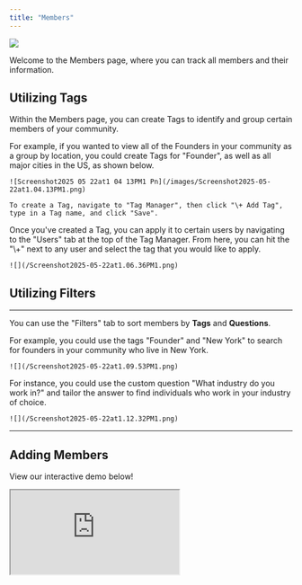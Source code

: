 ```yaml
---
title: "Members"
---
```


![](/Screenshot2025-05-22at1.02.01PM1.png)

Welcome to the Members page, where you can track all members and their information.

## **Utilizing Tags**

Within the Members page, you can create Tags to identify and group certain members of your community.

<Steps>
  <Step title="Creating a Tag">
    For example, if you wanted to view all of the Founders in your community as a group by location, you could create Tags for "Founder", as well as all major cities in the US, as shown below.

    ![Screenshot2025 05 22at1 04 13PM1 Pn](/images/Screenshot2025-05-22at1.04.13PM1.png)

    To create a Tag, navigate to "Tag Manager", then click "\+ Add Tag", type in a Tag name, and click "Save".
  </Step>
  <Step title="Using Tags">
    Once you've created a Tag, you can apply it to certain users by navigating to the "Users" tab at the top of the Tag Manager. From here, you can hit the "\+" next to any user and select the tag that you would like to apply.

    ![](/Screenshot2025-05-22at1.06.36PM1.png)
  </Step>
</Steps>

## **Utilizing Filters**

---

You can use the "Filters" tab to sort members by **Tags** and **Questions**.

<Tabs>
  <Tab title="Tags">
    For example, you could use the tags "Founder" and "New York" to search for founders in your community who live in New York.

    ![](/Screenshot2025-05-22at1.09.53PM1.png)
  </Tab>
  <Tab title="Questions">
    For instance, you could use the custom question "What industry do you work in?" and tailor the answer to find individuals who work in your industry of choice.

    ![](/Screenshot2025-05-22at1.12.32PM1.png)
  </Tab>
</Tabs>

---

## **Adding Members**

View our interactive demo below\!

<iframe src="https://capture.navattic.com/cm0zvnjd7000k03mab6pv2c61?hideMobileAlert=true&scale=1" style={{ border:"none",width:"100%",height:"546px" }} allow="fullscreen" id="navattic-embed" />

---

There are four main methods for adding new members to your community: uploading existing member data, sending direct invitations, using an Onboarding Form Link when no data is available, or integrating member data from another product.

![Screenshot2025 05 22at1 29 45PM1 Pn](/images/Screenshot2025-05-22at1.29.45PM1.png)

<Steps>
  <Step title="Uploading Member Data">
    Before inviting or activating your members, it's important to upload any existing member data (such as emails and names) via CSV if you have it. This ensures that the platform has all necessary information on your members.

    <Accordion title="Access the Add Members Button">
      Navigate to the "Add Members" tab and select the "Import Participants From CSV File" option.
    </Accordion>
    <Accordion title="Upload the CSV File">
      Choose the CSV file from your computer that contains the member data to upload it directly into the platform.
    </Accordion>
    <Accordion title="Map Data Types">
      **Standard Fields:** Map each CSV column to the corresponding Intros Profiles data type (e.g., first/last name, email, phone number, etc.).

      **Custom Fields:** Create custom free-text fields during the mapping process if your CSV contains data that doesn't fit the standard fields. This allows you to capture specialized information that's important to your community.
    </Accordion>
    <Accordion title="Preview and Confirm">
      Preview the profiles to ensure all the data is mapped and displayed correctly, including any custom fields.
    </Accordion>
    <Accordion title="Manage Uploaded Members">
      **Activate Without Invitation:** You can upload members without sending an invitation. These members will be added to the Pending tab, where you can manually activate them by directly selecting individuals or "All" and then clicking "Activate Selected".

      **Invite After Upload:** If you want to send out invitations after uploading, proceed to the next steps.

      <Tip>
        **Pro Tip:** When uploading via CSV, we would recommend to **ONLY** choose "Activate Without Invitation" to make the process as smooth as possible.
      </Tip>
    </Accordion>
  </Step>
  <Step title="Inviting Members via Email">
    If you don't have pre-existing data, you can alternatively invite members via email.

    <Accordion title="Access the Add Members Button">
      Navigate to the "Add Members" tab to start the invitation process.
    </Accordion>
    <Accordion title="Invite with Email">
      Enter each member's email address individually, pressing enter after each one, or select multiple emails at a time to send a direct invitation.

      You can also select "All" in the Pending tab and click "Invite Selected".
    </Accordion>
    <Accordion title="Customize your Invitation Method">
      You have the option the customize the invitation to join by editing the template before sending it out to your members.
    </Accordion>
  </Step>
  <Step title="Adding Members through an Onboarding Link">
    If you prefer a simple and direct approach, and you don't have any member data, you can instead add members by sharing an onboarding link. This method allows members to join the community by accessing the form directly, without needing to accept an email invitation.

    <Accordion title="Customize the Onboarding Form">
      Before sending out the link, you can customize the onboarding form to best fit your community's needs, which you can do in the [Member Profile](https://docs.intros.ai/getting-started/member-profile) and [Customization](https://docs.intros.ai/getting-started/customization) tabs.

      There are five different types of questions you can create to gather the most relevant information from your members:

      1. **Free Response:** Allows members to provide detailed answers in their own words.
      2. **Single Select:** Offers a list of options where members can choose only one response.
      3. **Multi Select:** Allows members to select multiple options from a list.
      4. **Custom Scale:** A Likert scale with custom values (e.g., "How many years of experience do you have?"). Custom scale questions must have 5 values.
      5. **Two Part Multi:** Give & take style questions consisting of two related questions that share a similar answer bank. For example, "Where could you use support?" and "How can you support others?"

      <Tip>
        **Pro Tip:** For matching purposes, using "Multi Select" questions allows our algorithm to better identify and weight responses, leading to more accurate and stronger matches compared to "Free Response" questions, where answers can be more varied and harder to assess.
      </Tip>
    </Accordion>
    <Accordion title="Copy the Onboarding Form Link">
      Navigate to the "Add Members" button.

      Copy the Onboarding Form Link and share it with your members via iMessage, WhatsApp, Slack, or any other platform.
    </Accordion>
    <Accordion title="Preview the Onboarding Form">
      Paste the link into a new browser tab to preview the member's onboarding experience.

      This preview allows you to understand the flow from a member's perspective.
    </Accordion>
  </Step>
  <Step title="Adding Members through Zapier">
    If you want to automate the process of adding members from other platforms, such as Airtable, Hubspot, Circle, Google Sheets, etc. you can use Zapier to create a seamless integration. Though this method may require a bit more setup, it is definitely worth it.

    <Accordion title="Login to Zapier">
      **If you don't already have a Zapier account:**

      Sign up for a free account at [zapier.com](https://zapier.com/).

      Follow the instructions to set up your account and familiarize yourself with the platform.
    </Accordion>
    <Accordion title="Set Up a New Zap">
      _A Zap is a workflow that connects two or more apps to automate tasks. In this case, you'll connect Circle to Intros AI._

      **To create a new Zap:**

      In the Zapier dashboard, you'll see a search bar under the question, "What would you like to automate?"

      Type in "When a new member is added in Circle, create a member in Intros AI" to find relevant pre-built Zaps or to start building your own.

      You can either click the purple "Try it" button next to a suggested Zap, or you can click "\+ Create" in the top left hand corner of the screen to start from scratch.
    </Accordion>
    <Accordion title="Set Up the Trigger">
      Once you're inside the Zap builder, you'll start by setting up a **Trigger**—this is what kicks off the automation.

      Choose **Circle** as the app, and for the trigger event, select **New Member Added** (or a similar option).

      Connect your Circle account by signing in and authenticating your credentials.
    </Accordion>
    <Accordion title="Set Up the Action">
      Next, you'll need to set up the **Action** that Zapier should take whenever the Trigger happens.

      Choose **Intros AI** as the action app, and select an event like **Create Member**.

      Connect your Intros AI account in the same way you did for Circle.
    </Accordion>
    <Accordion title="Test Your Zap">
      Once both the Trigger and Action are set up, Zapier will prompt you to run a test to ensure everything is working correctly.

      This step is crucial for making sure new members added in Circle are automatically added to Intros AI.
    </Accordion>
    <Accordion title="Activate Your Zap">
      After confirming that your test is successful, you can activate the Zap.

      From now on, any new member added to Circle will automatically be created in Intros AI without manual intervention.

      <Tip>
        **Pro Tip:** Zapier doesn't natively support two-way syncs — however, there's a workaround: apply filters to prevent data from constantly bouncing back and forth between Intros AI and your CRM. Reach out to us if you'd like help\!
      </Tip>
    </Accordion>
  </Step>
</Steps>

---

## **Viewing Members**

Additionally, you can toggle through different filters or use the search function to find specific members of your community. As shown below, you can sort members by **Active**, **Invited**, **Pending**, and **Deleted**.

---

<Tabs>
  <Tab title="Active">
    In the "Active" tab, you will see all members who have been activated or accepted an invitation to join your community.

    ![Screenshot2025 06 23at9 43 53AM Pn](/images/Screenshot2025-06-23at9.43.53AM.png)
  </Tab>
  <Tab title="Invited">
    In the "Invited" tab, you will see all of the members that have been invited to join your community.

    You may also manually activate members if you'd like to speed up the process.

    In order to do that, you can select each member individually or select the "All" button and then click "Activate Selected".

    ![Screenshot2025 06 23at9 43 57AM Pn](/images/Screenshot2025-06-23at9.43.57AM.png)
  </Tab>
  <Tab title="Pending">
    In the "Pending" tab, you will see all of your members who have been uploaded via CSV, joined via an onboarding form or added via Zapier (you can choose to auto-activate folks who are added via the onboarding form and/or Zapier in your Club Settings).

    Members may be in the "Pending" tab for two reasons:

    - The member joined via the onboarding form or Zapier and "I will manually approve them" was toggled on in the Club Settings page.
    - You uploaded the members via CSV yourself.
    - Things you can do in the "Pending" tab:
      - Activate a member (as previously discussed in the "Invited" tab section).
      - Delete a member (then they will be marked as deleted).

    ![Screenshot2025 06 23at9 44 00AM Pn](/images/Screenshot2025-06-23at9.44.00AM.png)
  </Tab>
  <Tab title="Deleted">
    In the "Deleted" tab, you will see all of your members who have been deleted.

    ![Screenshot2025 06 23at9 44 04AM Pn](/images/Screenshot2025-06-23at9.44.04AM.png)
  </Tab>
</Tabs>

### **Members FAQs**

- **Question:** "How is personal information / data for members entered into the platform?"
  - **Answer:** "There are multiple ways:
    - Members can enter their own information through the Onboarding Form, Email Invite, or Member Profile.
    - Admins can upload a CSV file to input member data."
- **Question:** "Can members be segmented?"
  - **Answer:** "Yes, you can create tags on the Members page by clicking on the 'Tag Manager' and adding tags to segment members."
- **Question:** "Is it possible to edit members once they've already joined the club?"
  - **Answer:** "Admins can manage tags and delete members, but cannot edit core member information. Members, however, can edit their own information."
- **Question:** "Can we 'mass delete' or 'select all' to make mass changes to all members?"
  - **Answer:** "Yes, we do offer the 'select all' functionality. While you are able to delete members, this only switches them to inactive. To permanently delete members, please reach out to us."
- **Question:** "I have inactive users, but I don't have any record of them requesting me to be removed from intros. Can they 'unsubscribe' themselves?"
  - **Answer:** "Yes, members are able to unsubscribe themselves by pressing the unsubscribe in the bottom of opt-in emails."
- **Question:** "If we activate all members, will we still be able to retroactively invite them?"
  - **Answer:** "We typically don't do this, but it is feasible. After you activate members, we can inactivate them again and then invite them...so while it's a bit hacky, it is doable."
- **Question:** "If I provide you with a CSV of all the fields we would want to map to Intros, is there an easier way to map to the questions than just manually creating custom questions and adding all the options for multi-select?"
  - **Answer:** "Yes, we can just create a new custom field at the time of mapping (without the need to create additional custom questions beforehand)."
- **Question:** "Why did I get an Attention Needed warning when inviting new members?"
  - **Answer:** "The Attention Needed warning usually occurs due to a problem delivering an email. This can happen due to incorrect email addresses, network issues, or security filters. Go to the Members page, select 'Attention Needed,' and correct or confirm the email."
- **Question:** "Is there a way to make the onboarding link private with a password? That way we can send out the onboarding link but still have it protected."
  - **Answer:** "Unfortunately, this isn't a feature we have built into the product, but you can toggle on 'manually approve' Members in the Club Settings so that no one gets access without you approving them first. Approving them can be done in the Pending tab on the Members page."
- **Question:** "Do you offer data enrichment options?"
  - **Answer:** "Yes, we partner with a tool called Clay to do this, particularly using member's LinkedIn profiles. When we enrich data, we can basically go as deep as we'd like. I'd say standard enrichment includes: Name, Job Title, Company, LinkedIn Headline, LinkedIn Bio, Location, Education, Industry, and Company Description. There are a ton more options for what we can enrich as well, so happy to customize this to your liking."